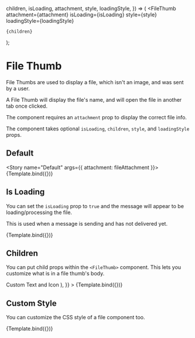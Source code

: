 



<Meta title="ChatFeed/Message/FileThumb" component={FileThumb} />

  children,
  isLoading,
  attachment,
  style,
  loadingStyle,
}) => (
  <FileThumb
    attachment={attachment}
    isLoading={isLoading}
    style={style}
    loadingStyle={loadingStyle}
  >
    {children}
  </FileThumb>
);

# File Thumb

File Thumbs are used to display a file, which isn't an image, and was sent by a user.

A File Thumb will display the file's name, and will open the file in another tab once clicked.

The component requires an `attachment` prop to display the correct file info.

The component takes optional `isLoading`, `children`, `style`, and `loadingStyle` props.

## Default

<Story name="Default" args={{ attachment: fileAttachment }}>
  {Template.bind({})}
</Story>

<ArgsTable story="Default" />

## Is Loading

You can set the `isLoading` prop to `true` and the message will appear to be loading/processing the file.

This is used when a message is sending and has not delivered yet.

<Canvas>
  <Story
    name="Is Loading"
    args={{ attachment: fileAttachment, isLoading: true }}
  >
    {Template.bind({})}
  </Story>
</Canvas>

## Children

You can put child props within the `<FileThumb>` component. This lets you customize what is in a file thumb's body.

<Canvas>
  <Story
    name="Children"
    args={{
      attachment: fileAttachment,
      children: (
        <div>
          <FileOutlined /> Custom Text and Icon
        </div>
      ),
    }}
  >
    {Template.bind({})}
  </Story>
</Canvas>

## Custom Style

You can customize the CSS style of a file component too.

<Canvas>
  <Story
    name="Custom Style"
    args={{
      attachment: fileAttachment,
      style: {
        backgroundColor: 'rgb(74, 81, 98)',
        border: 'none',
        color: 'white',
      },
      loadingStyle: {
        backgroundColor: 'rgb(74, 81, 98)',
        border: 'none',
        color: 'white',
      },
    }}
  >
    {Template.bind({})}
  </Story>
</Canvas>
